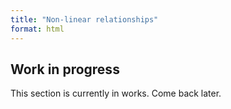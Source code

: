 ```yaml
---
title: "Non-linear relationships"
format: html
---
```


::: {.callout-caution}
# Work in progress

This section is currently in works. Come back later.
:::